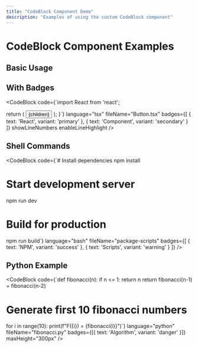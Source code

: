 ```yaml
---
title: "CodeBlock Component Demo"
description: "Examples of using the custom CodeBlock component"
---
```


# CodeBlock Component Examples

## Basic Usage

<CodeBlock
  code="console.log('Hello, World!');"
  language="javascript"
  fileName="hello.js"
/>

## With Badges

<CodeBlock
  code={`import React from 'react';

  return (
    <button onClick={onClick} className="btn">
      {children}
    </button>
  );
}`}
  language="tsx"
  fileName="Button.tsx"
  badges={[
    { text: 'React', variant: 'primary' },
    { text: 'Component', variant: 'secondary' }
  ]}
  showLineNumbers
  enableLineHighlight
/>

## Shell Commands

<CodeBlock
  code={`# Install dependencies
npm install

# Start development server
npm run dev

# Build for production
npm run build`}
  language="bash"
  fileName="package-scripts"
  badges={[
    { text: 'NPM', variant: 'success' },
    { text: 'Scripts', variant: 'warning' }
  ]}
/>

## Python Example

<CodeBlock
  code={`def fibonacci(n):
    if n <= 1:
        return n
    return fibonacci(n-1) + fibonacci(n-2)

# Generate first 10 fibonacci numbers
for i in range(10):
    print(f"F({i}) = {fibonacci(i)}")`}
  language="python"
  fileName="fibonacci.py"
  badges={[{ text: 'Algorithm', variant: 'danger' }]}
  maxHeight="300px"
/>